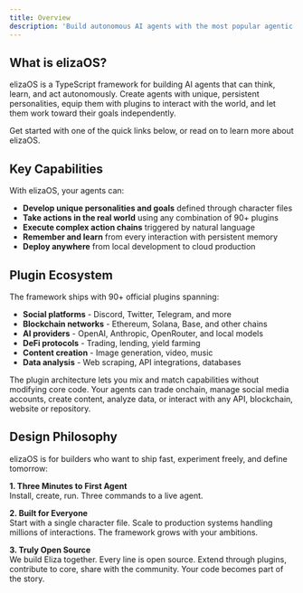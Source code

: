 ```yaml
---
title: Overview
description: 'Build autonomous AI agents with the most popular agentic framework'
---
```


## What is elizaOS?

elizaOS is a TypeScript framework for building AI agents that can think, learn, and act autonomously. Create agents with unique, persistent personalities, equip them with plugins to interact with the world, and let them work toward their goals independently.

Get started with one of the quick links below, or read on to learn more about elizaOS.

<CardGroup cols={2}>
  <Card
    title="Installation"
    icon="download"
    href="/installation"
    horizontal
  />
  <Card
    title="Quickstart"
    icon="rocket"
    href="/quickstart"
    horizontal
  />
  <Card
    title="What You Can Build"
    icon="lightbulb-on"
    href="/what-you-can-build"
    horizontal
  />
  <Card
    title="Deploy Your Project"
    icon="cloud"
    href="/guides/deploy-your-project"
    horizontal
  />
  <Card
    title="API Reference"
    icon="terminal"
    href="/api-reference/agents/create-a-new-agent"
    horizontal
  />
  <Card
    title="CLI Reference"
    icon="command"
    href="/cli"
    horizontal
  />
  <Card
    title="Explore Plugin Registry"
    icon="puzzle-piece"
    href="/plugins"
    horizontal
  />
  <Card
    title="Contribute to Core"
    icon="code-branch"
    href="/guides/contribute-to-core"
    horizontal
  />
</CardGroup>

## Key Capabilities

With elizaOS, your agents can:

- **Develop unique personalities and goals** defined through character files
- **Take actions in the real world** using any combination of 90+ plugins
- **Execute complex action chains** triggered by natural language
- **Remember and learn** from every interaction with persistent memory
- **Deploy anywhere** from local development to cloud production

## Plugin Ecosystem

The framework ships with 90+ official plugins spanning:

- **Social platforms** - Discord, Twitter, Telegram, and more
- **Blockchain networks** - Ethereum, Solana, Base, and other chains
- **AI providers** - OpenAI, Anthropic, OpenRouter, and local models
- **DeFi protocols** - Trading, lending, yield farming
- **Content creation** - Image generation, video, music
- **Data analysis** - Web scraping, API integrations, databases

The plugin architecture lets you mix and match capabilities without modifying core code. Your agents can trade onchain, manage social media accounts, create content, analyze data, or interact with any API, blockchain, website or repository.

## Design Philosophy

elizaOS is for builders who want to ship fast, experiment freely, and define tomorrow:

**1. Three Minutes to First Agent**  
Install, create, run. Three commands to a live agent.

**2. Built for Everyone**  
Start with a single character file. Scale to production systems handling millions of interactions. The framework grows with your ambitions.

**3. Truly Open Source**  
We build Eliza together. Every line is open source. Extend through plugins, contribute to core, share with the community. Your code becomes part of the story.